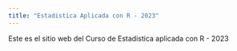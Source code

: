 ---
title: "Estadistica Aplicada con R - 2023"
---

Este es el sitio web del Curso de Estadistica aplicada con R - 2023



